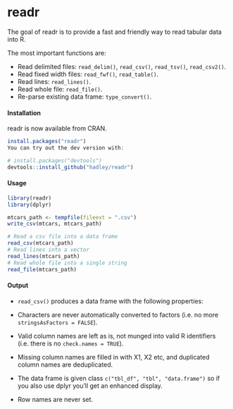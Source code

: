 
readr
======================================
The goal of readr is to provide a fast and friendly way to read tabular data into R.  

The most important functions are:

- Read delimited files: `read_delim()`, `read_csv()`, `read_tsv()`, `read_csv2()`.
- Read fixed width files: `read_fwf()`, `read_table()`.
- Read lines: `read_lines()`.
- Read whole file: `read_file()`.
- Re-parse existing data frame: `type_convert()`.

#### Installation

readr is now available from CRAN.

```r
install.packages("readr")
You can try out the dev version with:

# install.packages("devtools")
devtools::install_github("hadley/readr")
```
#### Usage

```r
library(readr)
library(dplyr)

mtcars_path <- tempfile(fileext = ".csv")
write_csv(mtcars, mtcars_path)

# Read a csv file into a data frame
read_csv(mtcars_path)
# Read lines into a vector
read_lines(mtcars_path)
# Read whole file into a single string
read_file(mtcars_path)
```

#### Output

- `read_csv()` produces a data frame with the following properties:

- Characters are never automatically converted to factors (i.e. no more `stringsAsFactors = FALSE`).

- Valid column names are left as is, not munged into valid R identifiers (i.e. there is no `check.names = TRUE`). 

- Missing column names are filled in with X1, X2 etc, and duplicated column names are deduplicated.

- The data frame is given class `c("tbl_df", "tbl", "data.frame")` so if you also use dplyr you'll get an enhanced display.

- Row names are never set.

